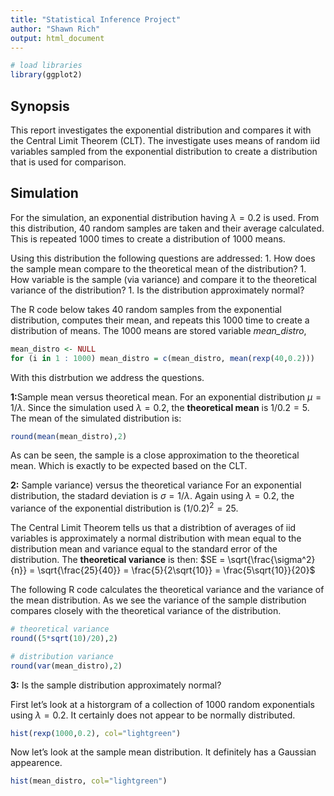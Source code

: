 ```yaml
---
title: "Statistical Inference Project"
author: "Shawn Rich"
output: html_document
---
```


```r
# load libraries
library(ggplot2)
```

## Synopsis  
This report investigates the exponential distribution and compares it with the Central Limit Theorem (CLT). The investigate uses means of random iid  variables sampled from the exponential distribution to create a distribution that is used for comparison. 


## Simulation    
For the simulation, an exponential distribution having $\lambda = 0.2$ is used. From this distribution, 40 random samples are taken and their average calculated. This is repeated 1000 times to create a distribution of 1000  means. 

Using this distribution the following questions are addressed:
1. How does the sample mean compare to the theoretical mean of the distribution?
1. How variable is the sample (via variance) and compare it to the theoretical variance of the distribution?
1. Is the distribution approximately normal?

The R code below takes 40 random samples from the exponential distribution, computes their mean, and repeats this 1000 time to create a distribution of means. The 1000 means are stored variable *mean_distro*,


```r

mean_distro <- NULL
for (i in 1 : 1000) mean_distro = c(mean_distro, mean(rexp(40,0.2)))

```

With this distrbution we address the questions. 

**1:**Sample mean versus theoretical mean. For an exponential distribution $\mu = 1/\lambda$. Since the simulation used $\lambda = 0.2$, the **theoretical mean** is $1/0.2 = 5$. The mean of the simulated distribution is:
```r
round(mean(mean_distro),2)
```

As can be seen, the sample is a close approximation to the theoretical mean. Which is exactly to be expected based on the CLT.

**2:** Sample variance) versus the theoretical variance For an exponential distribution, the stadard deviation is $\sigma = 1/\lambda$. Again using $\lambda = 0.2$, the variance of the exponential distribution is $(1/0.2)^2 = 25$. 

The Central Limit Theorem tells us that a distribtion of averages of iid variables is approximately a normal distribution with mean equal to the distribution mean and variance equal to the standard error of the distribution. The **theoretical variance** is then:
$SE = \sqrt{\frac{\sigma^2}{n}} = \sqrt{\frac{25}{40}} = \frac{5}{2\sqrt{10}} = \frac{5\sqrt{10}}{20}$  

The following R code calculates the theoretical variance and the variance of the mean distribution. As we see the variance of the sample distribution compares closely with the theoretical variance of the distribution.

```r
# theoretical variance
round((5*sqrt(10)/20),2)

# distribution variance
round(var(mean_distro),2)

```

**3:** Is the sample distribution approximately normal?

First let's look at a historgram of a collection of 1000 random exponentials using $\lambda = 0.2$. It certainly does not appear to be normally distributed.


```r
hist(rexp(1000,0.2), col="lightgreen")
```

Now let's look at the sample mean distribution. It definitely has a Gaussian appearence.

```r
hist(mean_distro, col="lightgreen")
```



